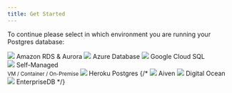 ```yaml
---
title: Get Started
---
```





<PublicOnly>
  <PublicOverview />
</PublicOnly>

To continue please select in which environment you are running your Postgres database:

<div className={styles.installChoice}>
  <Link
    className={styles.installChoiceStep}
    to="install/amazon_rds/01_configure_rds_instance"
  >
    <img src={imgLogoAws} />
    Amazon RDS &amp; Aurora
  </Link>
  <Link
    className={styles.installChoiceStep}
    to="install/azure_database/01_create_monitoring_user"
  >
    <img
      src={imgLogoAzure}
      style={{ padding: "5px" }}
    />
    Azure Database
  </Link>
  <Link
    className={styles.installChoiceStep}
    to="install/google_cloud_sql/01_create_monitoring_user"
  >
    <img src={imgLogoGcp} />
    Google Cloud SQL
  </Link>
</div>
<div className={styles.installChoice}>
  <Link
    className={styles.installChoiceStep}
    to="install/self_managed/01_create_monitoring_user"
  >
    <img src={imgLogoPgsql} />
    Self-Managed
    <br />
    <small style={{ marginTop: "-5px", fontSize: "12px" }}>
      VM / Container / On-Premise
    </small>
  </Link>
  <Link
    className={styles.installChoiceStep}
    to="install/heroku_postgres/01_deploy_the_collector"
  >
    <img src={imgLogoHeroku} />
    Heroku Postgres
  </Link>
  {/*<Link className="install-choice--step" to="install/heroku_postgres/01_deploy_the_collector">
    <img src="/images/docs/logo_aiven.png" />
    Aiven
  </Link>
  <Link className="install-choice--step" to="install/heroku_postgres/01_deploy_the_collector">
    <img src="/images/docs/logo_digital_ocean.png" />
    Digital Ocean
  </Link>
  <Link className="install-choice--step" to="install/heroku_postgres/01_deploy_the_collector">
    <img src="/images/docs/logo_enterprise_db.png" style={{padding: "8px"}} />
    EnterpriseDB
  </Link>*/}
</div>
